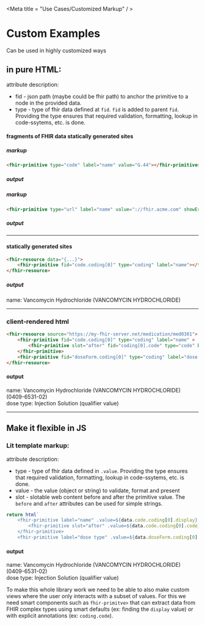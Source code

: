 

<Meta title = "Use Cases/Customized Markup" / >

Custom Examples
===============

Can be used in highly customized ways


## in pure HTML:
attribute description:
* fid - json path (maybe could be fhir path) to anchor the primitive to a node in the provided data.
* type - type of fhir data defined at `fid`. `fid` is added to parent `fid`. Providing the type ensures that required
validation, formatting, lookup in code-ssytems, etc. is done.

#### fragments of FHIR data statically generated sites
##### markup
```html
<fhir-primitive type="code" label="name" value="G.44"></fhir-primitive>
```
##### output
<div style={{border:"solid lightgray 0.1rem", borderRadius:"0.2rem", padding:"0.5rem"}}>
    <fhir-primitive type="code" label="name" value="G.44"></fhir-primitive>
</div>

##### markup
```html
<fhir-primitive type="url" label="name" value="://fhir.acme.com" showError></fhir-primitive>
```
##### output
<div style={{border:"solid lightgray 0.1rem", borderRadius:"0.2rem", padding:"0.5rem"}}>
    <fhir-primitive type="url" label="name" value="://fhir.acme.com" showError></fhir-primitive>
</div>

----

#### statically generated sites
```html
<fhir-resource data="{...}">
    <fhir-primitive fid="code.coding[0]" type="coding" label="name"></fhir-primitive>
</fhir-resource>
```
##### output
<div style={{border:"solid lightgray 0.1rem", borderRadius:"0.2rem", padding:"0.5rem"}}>
    <div><span>name: </span><span>Vancomycin Hydrochloride (VANCOMYCIN HYDROCHLORIDE)</span></div>
</div>

----

### client-rendered html
```html
<fhir-resource source="https://my-fhir-server.net/medication/med0301">
    <fhir-primitive fid="code.coding[0]" type="coding" label="name" >
        <fhir-primitive slot="after" fid="coding[0].code" type="code" before="(" after=")">
    </fhir-primitive>
    <fhir-primitive fid="doseForm.coding[0]" type="coding" label="dose type"></fhir-primitive>
</fhir-resource>
```

#### output
<div style={{border:"solid lightgray 0.1rem", borderRadius:"0.2rem", padding:"0.5rem"}}>
    <div>
        <span>name: </span>
        <span>Vancomycin Hydrochloride (VANCOMYCIN HYDROCHLORIDE)</span>
        <span>(0409-6531-02)</span>
    </div>
    <div><span>dose type: </span><span>Injection Solution (qualifier value)</span></div>
</div>

----

## Make it flexible in JS

### Lit template markup:
attribute description:
* type - type of fhir data defined in `.value`. Providing the type ensures that required validation, formatting,
lookup in code-ssytems, etc. is done.
* value - the value (object or string) to validate, format and present
* slot - slotable web content before and after the primitive value. The `before` and `after` attributes can be used for
simple strings.

```js
return html`
    <fhir-primitive label="name" .value=${data.code.coding[0].display} >
        <fhir-primitive slot="after" .value=${data.code.coding[0].code} type="code" before="(" after=")">
    </fhir-primitive>
    <fhir-primitive label="dose type" .value=${data.doseForm.coding[0].display}></fhir-primitive>`
```

#### output
<div style={{border:"solid lightgray 0.1rem", borderRadius:"0.2rem", padding:"0.5rem"}}>
    <div>
        <span>name: </span>
        <span>Vancomycin Hydrochloride (VANCOMYCIN HYDROCHLORIDE)</span>
        <span>(0409-6531-02)</span>
    </div>
    <div><span>dose type: </span><span>Injection Solution (qualifier value)</span></div>
</div>

To make this whole library work we need to be able to also make custom views where the user only interacts with a
subset of values. For this we need smart components such as <code>fhir-primitve></code> that can extract data from
FHIR complex types using smart defaults (ex: finding the <code>display</code> value) or with explicit annotations
(ex: <code>coding.code</code>).
